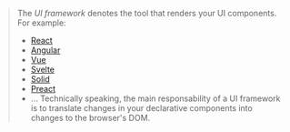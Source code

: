 
<Integration toolTypeName="UI framework" />

> The *UI framework* denotes the tool that renders your UI components. For example:
>  - [React](/react)
>  - [Angular](/angular)
>  - [Vue](/vue)
>  - [Svelte](/svelte)
>  - [Solid](/solid)
>  - [Preact](/preact)
>  - ...
> Technically speaking, the main responsability of a UI framework is to translate changes in your declarative components into changes to the browser's DOM.
